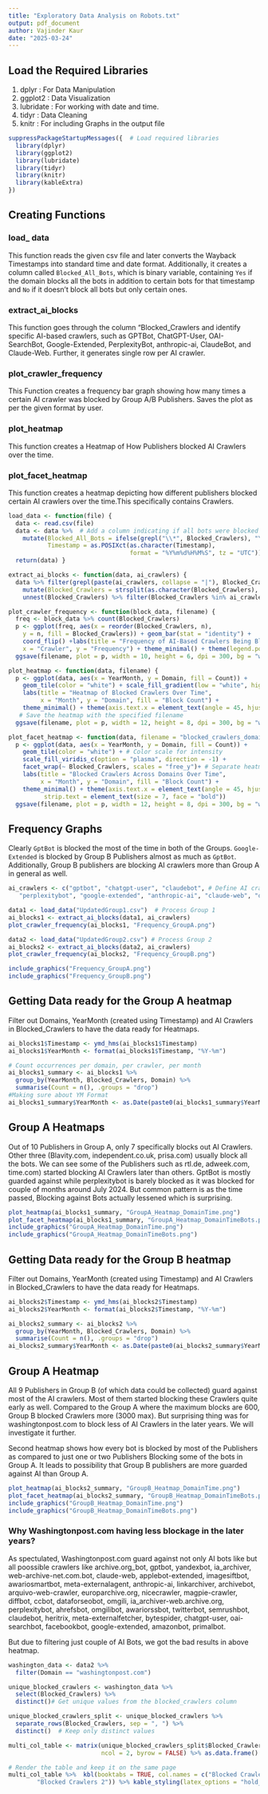 ```yaml
---
title: "Exploratory Data Analysis on Robots.txt"
output: pdf_document
author: Vajinder Kaur
date: "2025-03-24"
---
```


## Load the Required Libraries

1. dplyr : For Data Manipulation
2. ggplot2 : Data Visualization
3. lubridate : For working with date and time.
4. tidyr : Data Cleaning
5. knitr : For including Graphs in the output file

```r
suppressPackageStartupMessages({  # Load required libraries
  library(dplyr)
  library(ggplot2)
  library(lubridate)
  library(tidyr)
  library(knitr)
  library(kableExtra)
})
```

## Creating Functions 

### load_ data 
This function reads the given csv file and later converts the Wayback Timestamps into standard time and date format. Additionally, it creates a column called `Blocked_All_Bots`, which is binary variable, containing `Yes` if the domain blocks all the bots in addition to certain bots for that timestamp and `No` if it doesn't block all bots but only certain ones.

### extract_ai_blocks
This function goes through the column "Blocked_Crawlers and identify specific AI-based crawlers, such as GPTBot, ChatGPT-User, OAI-SearchBot, Google-Extended, PerplexityBot, anthropic-ai, ClaudeBot, and Claude-Web. Further, it  generates single row per AI crawler.

### plot_crawler_frequency
This Function creates a frequency bar graph showing how many times a certain AI crawler was blocked by Group A/B Publishers. Saves the plot as per the given format by user.

### plot_heatmap
This function creates a Heatmap of How Publishers blocked AI Crawlers over the time.

### plot_facet_heatmap
This  function creates a heatmap depicting how different publishers blocked certain AI crawlers over the time.This specifically contains Crawlers.

```r
load_data <- function(file) { 
  data <- read.csv(file)
  data <- data %>%  # Add a column indicating if all bots were blocked
    mutate(Blocked_All_Bots = ifelse(grepl("\\*", Blocked_Crawlers), "Yes", "No"),
           Timestamp = as.POSIXct(as.character(Timestamp), 
                                  format = "%Y%m%d%H%M%S", tz = "UTC"))
  return(data) }

extract_ai_blocks <- function(data, ai_crawlers) {
  data %>% filter(grepl(paste(ai_crawlers, collapse = "|"), Blocked_Crawlers)) %>%
    mutate(Blocked_Crawlers = strsplit(as.character(Blocked_Crawlers), ", ")) %>%
    unnest(Blocked_Crawlers) %>% filter(Blocked_Crawlers %in% ai_crawlers)}

plot_crawler_frequency <- function(block_data, filename) {
  freq <- block_data %>% count(Blocked_Crawlers)
  p <- ggplot(freq, aes(x = reorder(Blocked_Crawlers, n), 
    y = n, fill = Blocked_Crawlers)) + geom_bar(stat = "identity") +
    coord_flip() +labs(title = "Frequency of AI-Based Crawlers Being Blocked",
    x = "Crawler", y = "Frequency") + theme_minimal() + theme(legend.position = "none")
  ggsave(filename, plot = p, width = 10, height = 6, dpi = 300, bg = "white") }

plot_heatmap <- function(data, filename) {
  p <- ggplot(data, aes(x = YearMonth, y = Domain, fill = Count)) +
    geom_tile(color = "white") + scale_fill_gradient(low = "white", high = "red") + 
    labs(title = "Heatmap of Blocked Crawlers Over Time",
         x = "Month", y = "Domain", fill = "Block Count") +
    theme_minimal() + theme(axis.text.x = element_text(angle = 45, hjust = 1))
   # Save the heatmap with the specified filename
  ggsave(filename, plot = p, width = 12, height = 8, dpi = 300, bg = "white") }

plot_facet_heatmap <- function(data, filename = "blocked_crawlers_domains.png") {
  p <- ggplot(data, aes(x = YearMonth, y = Domain, fill = Count)) +
    geom_tile(color = "white") + # Color scale for intensity
    scale_fill_viridis_c(option = "plasma", direction = -1) +  
    facet_wrap(~ Blocked_Crawlers, scales = "free_y")+ # Separate heatmap/crawler
    labs(title = "Blocked Crawlers Across Domains Over Time",
         x = "Month", y = "Domain", fill = "Block Count") +
    theme_minimal() + theme(axis.text.x = element_text(angle = 45, hjust = 1),
          strip.text = element_text(size = 7, face = "bold"))
  ggsave(filename, plot = p, width = 12, height = 8, dpi = 300, bg = "white") }
```

##  Frequency  Graphs

Clearly `GptBot` is blocked the most of the time in both of the Groups. `Google-Extended` is blocked by Group B Publishers almost as much as `GptBot`. Additionally, Group B publishers are blocking AI crawlers more than Group A in general as well.

```r
ai_crawlers <- c("gptbot", "chatgpt-user", "claudebot", # Define AI crawlers
   "perplexitybot", "google-extended", "anthropic-ai", "claude-web", "oai-searchbot")

data1 <- load_data("UpdatedGroup1.csv")  # Process Group 1
ai_blocks1 <- extract_ai_blocks(data1, ai_crawlers)
plot_crawler_frequency(ai_blocks1, "Frequency_GroupA.png")

data2 <- load_data("UpdatedGroup2.csv") # Process Group 2
ai_blocks2 <- extract_ai_blocks(data2, ai_crawlers)
plot_crawler_frequency(ai_blocks2, "Frequency_GroupB.png")

include_graphics("Frequency_GroupA.png")
include_graphics("Frequency_GroupB.png")
```
## Getting Data ready for the Group A heatmap

Filter out Domains, YearMonth (created using Timestamp) and AI Crawlers in Blocked_Crawlers to have the data ready for Heatmaps.

```r
ai_blocks1$Timestamp <- ymd_hms(ai_blocks1$Timestamp)
ai_blocks1$YearMonth <- format(ai_blocks1$Timestamp, "%Y-%m")

# Count occurrences per domain, per crawler, per month
ai_blocks1_summary <- ai_blocks1 %>%
  group_by(YearMonth, Blocked_Crawlers, Domain) %>%
  summarise(Count = n(), .groups = "drop")
#Making sure about YM Format
ai_blocks1_summary$YearMonth <- as.Date(paste0(ai_blocks1_summary$YearMonth, "-01"))
```

## Group A Heatmaps
Out of 10 Publishers in Group A, only 7 specifically blocks out AI Crawlers. Other three (Blavity.com, independent.co.uk, prisa.com) usually block all the bots. We can see some of the Publishers such as rtl.de, adweek.com, time.com) started blocking AI Crawlers later than others. GptBot is mostly guarded against while perplexitybot is barely blocked as it was  blocked for couple of months around July 2024. But common pattern is as the time passed, Blocking against Bots actually lessened which is surprising.

```r
plot_heatmap(ai_blocks1_summary, "GroupA_Heatmap_DomainTime.png")
plot_facet_heatmap(ai_blocks1_summary, "GroupA_Heatmap_DomainTimeBots.png")
include_graphics("GroupA_Heatmap_DomainTime.png")
include_graphics("GroupA_Heatmap_DomainTimeBots.png")
```
## Getting Data ready for the Group B heatmap

Filter out Domains, YearMonth (created using Timestamp) and AI Crawlers in Blocked_Crawlers to have the data ready for Heatmaps.

```r
ai_blocks2$Timestamp <- ymd_hms(ai_blocks2$Timestamp)
ai_blocks2$YearMonth <- format(ai_blocks2$Timestamp, "%Y-%m")

ai_blocks2_summary <- ai_blocks2 %>%
  group_by(YearMonth, Blocked_Crawlers, Domain) %>%
  summarise(Count = n(), .groups = "drop")
ai_blocks2_summary$YearMonth <- as.Date(paste0(ai_blocks2_summary$YearMonth, "-01"))

```
## Group A Heatmap

All 9 Publishers in Group B (of which data could be collected) guard against most of the AI crawlers. Most of them started blocking these Crawlers quite early as well. Compared to the Group A where the maximum blocks are 600, Group B blocked Crawlers more (3000 max). But surprising thing was for washingtonpost.com to block less of AI Crawlers in the later years. We will investigate it further. 

Second heatmap shows how every bot is blocked by most of the Publishers as compared to just one or two Publishers Blocking some of the bots in Group A. It leads to possibility that Group B publishers are more guarded against AI than Group A.
```r
plot_heatmap(ai_blocks2_summary, "GroupB_Heatmap_DomainTime.png")
plot_facet_heatmap(ai_blocks2_summary, "GroupB_Heatmap_DomainTimeBots.png" )
include_graphics("GroupB_Heatmap_DomainTime.png")
include_graphics("GroupB_Heatmap_DomainTimeBots.png")
```

### Why Washingtonpost.com having less blockage in the later years?

As spectulated, Washingtonpost.com guard against not only AI bots like but all poossible crawlers like archive.org_bot, gptbot, yandexbot, ia_archiver, web-archive-net.com.bot, claude-web, applebot-extended, imagesiftbot, awariosmartbot, meta-externalagent, anthropic-ai, linkarchiver, archivebot, arquivo-web-crawler, europarchive.org, nicecrawler, magpie-crawler, diffbot, ccbot, dataforseobot, omgili, ia_archiver-web.archive.org, perplexitybot, ahrefsbot, omgilibot, awariorssbot, twitterbot, semrushbot, claudebot, heritrix, meta-externalfetcher, bytespider, chatgpt-user, oai-searchbot, facebookbot, google-extended, amazonbot, primalbot. 

But due to filtering just couple of AI Bots, we got the bad results in above heatmap.

```r
washington_data <- data2 %>%
  filter(Domain == "washingtonpost.com")

unique_blocked_crawlers <- washington_data %>%
  select(Blocked_Crawlers) %>%
  distinct()# Get unique values from the blocked_crawlers column

unique_blocked_crawlers_split <- unique_blocked_crawlers %>%
  separate_rows(Blocked_Crawlers, sep = ", ") %>%
  distinct()  # Keep only distinct values

multi_col_table <- matrix(unique_blocked_crawlers_split$Blocked_Crawlers, 
                          ncol = 2, byrow = FALSE) %>% as.data.frame()

# Render the table and keep it on the same page
multi_col_table %>%  kbl(booktabs = TRUE, col.names = c("Blocked Crawlers 1", 
        "Blocked Crawlers 2")) %>% kable_styling(latex_options = "hold_position")  
```


